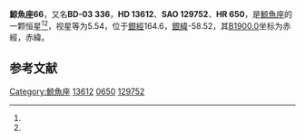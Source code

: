 {{Starbox begin
| name = 鯨魚座66
}}
{{Starbox observe
| epoch = [[J2000.0|J2000.0]]
| constell = [[鯨魚座|鯨魚座]]<ref name=SIMBAD>{{cite web
 | url=http://simbad.u-strasbg.fr/simbad/sim-id?Ident=HR+650
 | title=Pulsating variable Star
 | publisher=Centre de Données astronomiques de Strasbourg
 | work=SIMBAD
 | accessdate=2012-07-13
 | archive-date=2016-03-18
 | archive-url=https://web.archive.org/web/20160318225928/http://simbad.u-strasbg.fr/simbad/sim-id?Ident=HR+650
 | dead-url=no
 }}</ref><ref name=DATA>{{cite web
 | url=http://vizier.u-strasbg.fr/viz-bin/VizieR-5?-out.add=.&-source=5050&-corr=PK=HR&-out.max=9999&HR=650
 | title=VizieR Detailed Page
 | accessdate=2012-07-13
 | archive-date=2016-03-04
 | archive-url=https://web.archive.org/web/20160304194444/http://vizier.u-strasbg.fr/viz-bin/VizieR-5?-out.add=.&-source=5050&-corr=PK=HR&-out.max=9999&HR=650
 | dead-url=no
 }}</ref>
| 星官 = 
| ra = {{RA|2|12|47.5}}<ref name=SIMBAD /><ref name=DATA />
| dec = {{DEC|-2|23|37}}<ref name=SIMBAD /><ref name=DATA />
| appmag_v = 5.54<ref name=SIMBAD /><ref name=DATA />
}}
{{Starbox character
| class = F8V<ref name=SIMBAD /><ref name=DATA />
| b-v = 0.57<ref name=SIMBAD /><ref name=DATA />
| u-b = 0.09<ref name=SIMBAD /><ref name=DATA />
| r-i = <ref name=SIMBAD /><ref name=DATA />
| variable = 
}}
{{Starbox astrometry
| radial_v = 0.09
| prop_mo_ra = -3
| parallax = 0.045
| p_error = 
}}
{{Starbox catalog
| names =BD-03 336，[[SAO星表|SAO]] 129752，[[HD星表|HD]] 13612，[[HR星表|HR]] 650}}
{{Starbox reference |Simbad=HR+650}}
{{Starbox end}}

'''鯨魚座66'''，又名'''BD-03 336'''，'''HD 13612'''、'''SAO 129752'''、'''HR 650'''，是[[鯨魚座|鯨魚座]]的一颗恒星<ref name=SIMBAD /><ref name=DATA />，视星等为5.54，位于[[銀道座標系|銀經]]164.6，[[銀道座標系|銀緯]]-58.52，其[[B1900.0|B1900.0]]坐标为赤經{{RA|2|7|40.9}}，赤緯{{DEC|-2|-58.52|40}}。

== 参考文献 ==
{{reflist}}

{{star-stub}}

{{鯨魚座恒星}}
{{星官|天囷|13|21}}
[[Category:鯨魚座|Category:鯨魚座]]
[[Category:HD和HDE天體|13612]]
[[Category:HR天體|0650]]
[[Category:SAO天體|129752]]